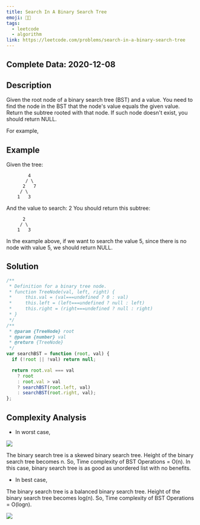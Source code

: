 ```yaml
---
title: Search In A Binary Search Tree
emoji: 👨‍💻
tags:
  - leetcode
  - algorithm
link: https://leetcode.com/problems/search-in-a-binary-search-tree
---
```


## Complete Data: 2020-12-08

## Description

Given the root node of a binary search tree (BST) and a value. You need to find the node in the BST that the node's value equals the given value. Return the subtree rooted with that node. If such node doesn't exist, you should return NULL.

For example,

## Example

Given the tree:

```
        4
       / \
      2   7
     / \
    1   3
```

And the value to search: 2
You should return this subtree:

```
      2
     / \
    1   3
```

In the example above, if we want to search the value 5, since there is no node with value 5, we should return NULL.

## Solution

```js
/**
 * Definition for a binary tree node.
 * function TreeNode(val, left, right) {
 *     this.val = (val===undefined ? 0 : val)
 *     this.left = (left===undefined ? null : left)
 *     this.right = (right===undefined ? null : right)
 * }
 */
/**
 * @param {TreeNode} root
 * @param {number} val
 * @return {TreeNode}
 */
var searchBST = function (root, val) {
  if (!root || !val) return null;

  return root.val === val
    ? root
    : root.val > val
    ? searchBST(root.left, val)
    : searchBST(root.right, val);
};
```

## Complexity Analysis

- In worst case,

![](https://www.gatevidyalay.com/wp-content/uploads/2018/08/Time-Complexity-of-Binary-Search-Tree-Worst-Case.png)

The binary search tree is a skewed binary search tree.
Height of the binary search tree becomes n.
So, Time complexity of BST Operations = O(n).
In this case, binary search tree is as good as unordered list with no benefits.

- In best case,

The binary search tree is a balanced binary search tree.
Height of the binary search tree becomes log(n).
So, Time complexity of BST Operations = O(logn).

![](https://www.gatevidyalay.com/wp-content/uploads/2018/08/Time-Complexity-of-Binary-Search-Tree-Best-Case.png)
